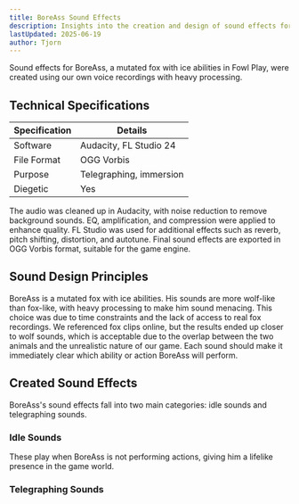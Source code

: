 ```yaml
---
title: BoreAss Sound Effects
description: Insights into the creation and design of sound effects for BoreAss in Fowl Play
lastUpdated: 2025-06-19
author: Tjorn
---
```



Sound effects for BoreAss, a mutated fox with ice abilities in Fowl Play, were created using our own voice recordings with heavy processing.

## Technical Specifications

| Specification | Details                 |
| ------------- | ----------------------- |
| Software      | Audacity, FL Studio 24  |
| File Format   | OGG Vorbis              |
| Purpose       | Telegraphing, immersion |
| Diegetic      | Yes                     |

The audio was cleaned up in Audacity, with noise reduction to remove background sounds. EQ, amplification, and compression were applied to enhance quality. FL Studio was used for additional effects such as reverb, pitch shifting, distortion, and autotune. Final sound effects are exported in OGG Vorbis format, suitable for the game engine.

## Sound Design Principles

BoreAss is a mutated fox with ice abilities. His sounds are more wolf-like than fox-like, with heavy processing to make him sound menacing. This choice was due to time constraints and the lack of access to real fox recordings. We referenced fox clips online, but the results ended up closer to wolf sounds, which is acceptable due to the overlap between the two animals and the unrealistic nature of our game. Each sound should make it immediately clear which ability or action BoreAss will perform.

## Created Sound Effects

BoreAss's sound effects fall into two main categories: idle sounds and telegraphing sounds.

### Idle Sounds

These play when BoreAss is not performing actions, giving him a lifelike presence in the game world.

<AudioPlayer
  src="/sfx/enemies/boreass/random/boreass1.ogg"
  title="BoreAss Idle Sound 1"
  description="Short sound of a woof."
/>
<AudioPlayer
  src="/sfx/enemies/boreass/random/boreass2.ogg"
  title="BoreAss Idle Sound 2"
  description="Short sound of a woof."
/>
<AudioPlayer
  src="/sfx/enemies/boreass/random/boreass4.ogg"
  title="BoreAss Idle Sound 3"
  description="Short, lower-pitched woof."
/>
<AudioPlayer
  src="/sfx/enemies/boreass/random/boreass5.ogg"
  title="BoreAss Idle Sound 4"
  description="Distorted, punchy woof."
/>
<AudioPlayer
  src="/sfx/enemies/boreass/random/boreass6.ogg"
  title="BoreAss Idle Sound 5"
  description="Same base as Idle Sound 4, but with another layer. More distorted and growly."
/>
<AudioPlayer
  src="/sfx/enemies/boreass/random/wolf-breath.ogg"
  title="BoreAss Idle Sound 6"
  description="Longer sound of heavy fox breathing."
/>

### Telegraphing Sounds

<AudioPlayer
  src="/sfx/enemies/boreass/boreass_before_dash.ogg"
  title="BoreAss Telegraphing Dash Sound"
  description="Fox howling, used before BoreAss dashes. Heavily processed with autotune and pitch shifting for a menacing effect."
/>
<AudioPlayer
  src="/sfx/enemies/boreass/boreass_dash.ogg"
  title="BoreAss Telegraphing Dash Sound"
  description="Fox growling followed by a distorted wind effect. Used while BoreAss dashes."
/>
<AudioPlayer
  src="/sfx/enemies/boreass/boreass_dash_continued.ogg"
  title="BoreAss Telegraphing Dash Sound"
  description="Wind effect loop for BoreAss's dash, so the sound doesn't cut off before the dash is finished."
/>
<AudioPlayer
  src="/sfx/enemies/boreass/boreass_pounce.ogg"
  title="BoreAss Telegraphing Pounce Sound"
  description="Fox growling, used before BoreAss performs his ground pound at the end of his pounce."
/>
<AudioPlayer
  src="/sfx/enemies/boreass/boreass_pounce_rev.ogg"
  title="BoreAss Telegraphing Pounce Sound"
  description="Reversed version of the pounce sound, used before BoreAss jumps at the start of the pounce."
/>

